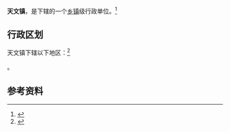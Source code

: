 {{中国乡级行政区|52/27/25/108/000}}

'''天文镇'''，是{{PRC admin/fullname|52/27/25/108/000|3}}下辖的一个[[乡镇|乡镇]]级行政单位。<ref>{{PRC admin/ref sgc|{{PRC admin/parent|52/27/25/108/000}}}}</ref>

== 行政区划 ==

天文镇下辖以下地区：<ref>{{PRC admin/ref sgc|52/27/25/108/000}}</ref>

{{PRC admin/children|52/27/25/108/000}}。

== 参考资料 ==

{{reflist}}

{{行政区划小作品}}
{{PRC admin/navcat|52/27/25/108/000}}